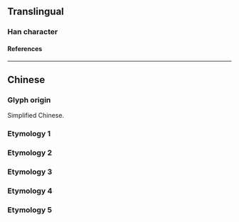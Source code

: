 {{also|咼}}
{{character info/new}}
==Translingual==

===Han character===
{{Han char|rn=30|rad=口|as=04|sn=7|four=|canj=ROB,XXROB|ids=⿱口内}}

====References====
{{Han ref|kx=0181.191|hdz=10589.040|uh=5459}}

----

==Chinese==

===Glyph origin===
Simplified Chinese.

===Etymology 1===
{{zh-see|咼}}

===Etymology 2===
{{zh-see|渦|ss}}

===Etymology 3===
{{zh-see|媧|ss}}

===Etymology 4===
{{zh-see|窩|ss}}

===Etymology 5===
{{zh-see|萵|ss}}
